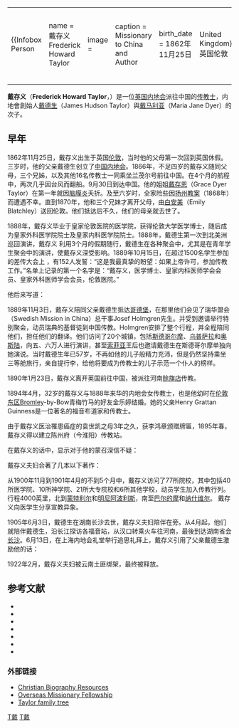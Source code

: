 {|align="right" 
|{{Infobox Person
| name   = 戴存义<br />Frederick Howard Taylor
| image     = 
| caption  = Missionary to China and Author
| birth_date  = 1862年11月25日
| birth_place = {{flagicon|United Kingdom}} 英国伦敦
| death_date  = 1946年8月15日
| death_place =
| education      = 皇家外科医学院<!-- [[Royal_College_of_Surgeons_of_England|Royal College of Surgeons]] -->
| title          = 皇家外科医师学会会员（MRCS） 
| spouse         = [[金乐婷|金乐婷]]（Mary Geraldine Taylor）
| parents        = [[戴德生|戴德生]]<br>Maria Jane Taylor
}}
|-
|}

'''戴存义'''（'''Frederick Howard Taylor'''，{{bd|1862年|11月25日|1946年|8月15日|catIdx=T}}）是一位[[英国|英国]][[内地会|内地会]]派往中国的[[传教士|传教士]]，内地會創始人[[戴德生|戴德生]]（James Hudson Taylor）與[[戴马利亚|戴马利亚]]（Maria Jane Dyer）的次子。

==早年==
1862年11月25日，戴存义出生于英国[[伦敦|伦敦]]，当时他的父母第一次回到英国休假。三岁时，他的父亲戴德生创立了[[中国内地会|中国内地会]]。1866年，不足四岁的戴存义随同父母，三个兄姊，以及其他16名传教士一同乘坐兰茂尔号前往中国。在4个月的航程中，两次几乎因台风而翻船。9月30日到达中国。他的姐姐[[戴存恩|戴存恩]]（Grace Dyer Taylor）在第一年就因[[脑膜炎|脑膜炎]]夭折。及至六岁时，全家险些因[[扬州教案|扬州教案]]（1868年）而遭遇不幸。直到1870年，他和三个兄妹才离开父母，由[[白安美|白安美]]（Emily Blatchley）送回伦敦。他们抵达后不久，他们的母亲就去世了。

1888年，戴存义毕业于皇家伦敦医院的医学院，获得伦敦大学医学博士，随后成为皇家外科医学院院士及皇家内科医学院院士。1888年，戴德生第一次到北美洲巡回演讲，戴存义<!-- 恰好结束了his year of medical and surgical appointments，于是 -->利用3个月的假期随行，戴德生在各种聚会中，尤其是在青年学生聚会中的演讲，使戴存义深受影响。1889年10月15日，在超过1500名学生参加的差传大会上<!--  organized by the Students Foreign Missionary Union --> ，有152人发誓：“这是我最真挚的盼望：如果上帝许可，参加传教工作。”名单上记录的第一个名字是：“戴存义，医学博士、皇家内科医师学会会员、皇家外科医师学会会员，伦敦医院。”

他后来写道：{{cquote|我的一些同学认为我太过急躁，错到竟至于埋葬自己，如他们所说，去到中国的异教徒中间。我并不这样认为；我不相信有人前去侍奉主耶稣基督，到最终会发现自己是犯了错误，感谢不尽，我能够说，现在比我希望的要好。}} 

1889年11月3日，戴存义陪同父亲戴德生抵达[[哥德堡|哥德堡]]，在那里他们会见了瑞华盟会（Swedish Mission in China）总干事Josef Holmgren先生。并受到邀请举行特别聚会，动员瑞典的基督徒到中国传教。Holmgren安排了整个行程，并全程陪同他们，担任他们的翻译。他们访问了20个城镇，包括[[斯德哥尔摩|斯德哥尔摩]]、[[乌普萨拉|乌普萨拉]]和[[奥斯陆|奥斯陆]]，向五、六万人进行演讲，甚至[[拿騷的索菲亞|索菲亚]]王后也邀请戴德生在斯德哥尔摩单独向她演说。当时戴德生年已57岁，不再如他的儿子般精力充沛，但是仍然坚持乘坐三等舱旅行，亲自提行李，给他将要成为传教士的儿子示范一个仆人的榜样。

1890年1月23日，戴存义离开英国前往中国，被派往河南[[社旗县|赊旗店]]传教。

1894年4月，32岁的戴存义与1888年来华的内地会女传教士，也是他幼时在[[伦敦东区|伦敦东区]]Bromley-by-Bow青梅竹马的好友金乐婷结婚。她的父亲Henry Grattan Guinness是一位著名的福音布道家和传教士。

由于戴存义医治罹患癌症的袁世凯之母3年之久，获李鸿章颁赠牌匾，1895年春，戴存义得以建立陈州府（今淮阳）传教站。

在戴存义的话中，显示对于他的蒙召深信不疑：{{cquote|我们被派遣到一个新的地区工作。由于神的眷顾，我们得以建立2个新的传教站 - 陈州府和距离一日路程的邻近城市[[太康县|太康县]]。我们是最早居住在这些地方的传教士，因此，<!-- speaking broadly, 没有一个人knew intelligently about 主耶稣基督。当然 the very foundations of the work had to be lay, and they were laid, and laid deeply, at some cost.医疗工作是一种手段 the Lord used very greatly in enabling us to get at the hearts and the affections of 这2座城市和周边地区的居民。当然，这个工作was of a very varied nature- a great many minor cases, a considerable sprinkling of major cases that required great thought and care and much prayer,因为失败的危险会被估计过高。如果我们 undertook to operate,例如，on a case of cataract, and failed, it would very likely go abroad that we had take away 病人的眼睛 or the patient’s sight- something out often 病人的眼睛用来制药，and the result might be that our lives would pay the forfeit. Such work is always carried on at considerable cost. -->}} 

戴存义夫妇合著了几本以下著作：
<!-- *These Forty Years
*Hudson Taylor and The China Inland Mission Vol. 1 Hudson Taylor in Early Years: The Growth of a Soul [[1911|1911]]
*Hudson Taylor and The China Inland Mission Vol. 2 The Growth of a Work of God 1918
*Hudson Taylor's Spiritual Secret [[1932|1932]] --> 

<!-- ==Continued service==
金乐婷 was a noteworthy missionary in her own right with a love of writing。她于1888年加入内地会，成为内地会主要的传记作家之一。在他们结婚以前，她已经在河南传教。她还是《内地会的故事》和《In the Far East》等书的作者。 -->

<!-- 戴存义took risks to serve the mission in China。1898年，for 9个月 he was acting superintendent in Henan while suffering from intractable [[痢疾|痢疾]]. When he asked to be replaced and freed to get proper treatment,他的父亲戴德生, confessed that he had no one available to take over. He urged Howard to stay on and Howard Taylor did.

1901年, when [[Student_Volunteer_Movement|Student Volunteer Movement]] invited Dr.戴存义夫妇to be the speakers among the colleges and universities. 
Ten years after his service began in China, in 1900,他和妻子 made a special tour of 美国大学, again at the invitation of the [[Student_volunteer_Missionary_Union|Student volunteer Missionary Union]]. This was considered one of the most notable campaigns ever conducted among North American institutions by secretaries of the Student Volunteer Movement on overseas missions. --> 

从1900年11月到1901年4月的不到5个月中，戴存义访问了77所院校，其中包括40所医学院、10所神学院、21所大专院校和6所其他学校，动员学生加入传教行列。行程4000英里，北到[[蒙特利尔|蒙特利尔]]和[[明尼阿波利斯|明尼阿波利斯]]，南至[[巴尔的摩|巴尔的摩]]和[[纳什维尔|纳什维尔]]。<!-- Their contribution was so much appreciated that the Student Volunteer Movement invited them to become traveling speakers for a whole year in 1912， -->戴存义向医学生分享宣教异象。

1905年6月3日，戴德生在湖南长沙去世，戴存义夫妇陪伴在旁。从4月起，他们就陪伴戴德生，沿长江探访各福音站，从汉口转乘火车往河南，最後到达湖南省会[[长沙|长沙]]。6月13日，在上海内地会礼堂举行追思礼拜上，戴存义引用了父亲戴德生激励他的话：{{cquote|我们岂不应当为中国的弟兄们，摆上自己的性命吗？}}

1922年2月，戴存义夫妇被云南土匪绑架，最终被释放。<!-- Geraldine recorded the events of the ordeal in “With P’u and His Brigands”.

Howard spoke about medical missionary work in China:{{cquote|从事医疗传教的第一项，也是无可比拟的最重要的资格，是爱；能够感受到的爱，that practises as well as preaches.}} -->


==参考文献==
<div class="references-small">
<references />
</div>
* {{cite book | first = 海 | last = 恒博 | authorlink = 海恒博<!-- Alfred James Broomhall --> | year = 1989 | title = Hudson Taylor and China's Open Century: It Is Not Death To Die | publisher = Hodder and Stoughton | location = London}}
* {{cite book | first = 海 | last = 思波 | authorlink = 海思波<!-- Marshall Broomhall --> | year = 1915 | title = The Jubilee Story of the China Inland Mission | publisher = Morgan and Scott | location = London}}
* {{cite book | first = 金 | last = 乐婷 | authorlink = 金乐婷<!-- Mary Geraldine Guinness --> | year = 1893 | title = The Story of the China Inland Mission vol II | publisher = Morgan and Scott | location = London}}
* {{cite book | first = John | last = Pollock | authorlink = John Pollock | year = 1964 | title = Hudson Taylor and Maria Pioneers in China | publisher =  | location = }}
* {{cite book | first = Roger | last = Steer | authorlink = Roger Steer | year = 1990 | title = Hudson Taylor: A Man In Christ | publisher = Hodder and Stoughton | location = London}}
* {{cite book | first = Dr. and Mrs. Howard | last = Taylor | authorlink = Frederick Howard Taylor | year = 1918 | title = [http://worldinvisible.com/library/hudsontaylor/hudsontaylorv2/hudsontaylorv2tc.htm Hudson Taylor and the China Inland Mission; The Growth of a Work of God] | publisher = Morgan and Scott | location = London}}
* {{cite book | first = Ruth | last = Tucker | authorlink = Ruth A. Tucker | year = 1983 | title = From Jerusalem to Irian Jaya A Biographical History of Christian Missions | url = https://archive.org/details/fromjerusalemtoi0000tuck | publisher = Zondervan | location = Grand Rapids, Michigan| id = ISBN 978-0-310-23937-6}}
=== 外部链接 ===
*[http://www.wholesomewords.org/biography/biorptaylor.html Christian Biography Resources] {{Wayback|url=http://www.wholesomewords.org/biography/biorptaylor.html |date=20061225073109 }}
*[http://www.omf.org/ Overseas Missionary Fellowship] {{Wayback|url=http://www.omf.org/ |date=20070427045626 }}
* [https://web.archive.org/web/20070926212919/http://www.genealogy.com/users/y/o/r/Brian-York-Burnsville/?Welcome=1091209026 Taylor family tree]

{{Authority control}}
[[Category:内地会传教士|T戴]]
[[Category:英國基督徒|T戴]]
